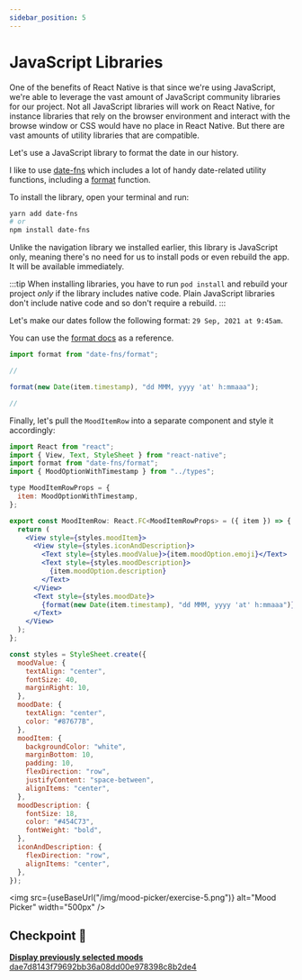 ```yaml
---
sidebar_position: 5
---
```



# JavaScript Libraries

One of the benefits of React Native is that since we're using JavaScript, we're able to leverage the vast amount of JavaScript community libraries for our project. Not all JavaScript libraries will work on React Native, for instance libraries that rely on the browser environment and interact with the browse window or CSS would have no place in React Native. But there are vast amounts of utility libraries that are compatible.

Let's use a JavaScript library to format the date in our history.

I like to use [date-fns](https://date-fns.org/) which includes a lot of handy date-related utility functions, including a [format](https://date-fns.org/v2.24.0/docs/format) function.

To install the library, open your terminal and run:

```bash
yarn add date-fns
# or
npm install date-fns
```

Unlike the navigation library we installed earlier, this library is JavaScript only, meaning there's no need for us to install pods or even rebuild the app. It will be available immediately.

:::tip
When installing libraries, you have to run `pod install` and rebuild your project _only_ if the library includes native code. Plain JavaScript libraries don't include native code and so don't require a rebuild.
:::

Let's make our dates follow the following format: `29 Sep, 2021 at 9:45am`.

You can use the [format docs](https://date-fns.org/v2.24.0/docs/format) as a reference.

```ts
import format from "date-fns/format";

//

format(new Date(item.timestamp), "dd MMM, yyyy 'at' h:mmaaa");

//
```

Finally, let's pull the `MoodItemRow` into a separate component and style it accordingly:

```jsx title="src/components/MoodItemRow.tsx"
import React from "react";
import { View, Text, StyleSheet } from "react-native";
import format from "date-fns/format";
import { MoodOptionWithTimestamp } from "../types";

type MoodItemRowProps = {
  item: MoodOptionWithTimestamp,
};

export const MoodItemRow: React.FC<MoodItemRowProps> = ({ item }) => {
  return (
    <View style={styles.moodItem}>
      <View style={styles.iconAndDescription}>
        <Text style={styles.moodValue}>{item.moodOption.emoji}</Text>
        <Text style={styles.moodDescription}>
          {item.moodOption.description}
        </Text>
      </View>
      <Text style={styles.moodDate}>
        {format(new Date(item.timestamp), "dd MMM, yyyy 'at' h:mmaaa")}
      </Text>
    </View>
  );
};

const styles = StyleSheet.create({
  moodValue: {
    textAlign: "center",
    fontSize: 40,
    marginRight: 10,
  },
  moodDate: {
    textAlign: "center",
    color: "#87677B",
  },
  moodItem: {
    backgroundColor: "white",
    marginBottom: 10,
    padding: 10,
    flexDirection: "row",
    justifyContent: "space-between",
    alignItems: "center",
  },
  moodDescription: {
    fontSize: 18,
    color: "#454C73",
    fontWeight: "bold",
  },
  iconAndDescription: {
    flexDirection: "row",
    alignItems: "center",
  },
});
```

<img
  src={useBaseUrl("/img/mood-picker/exercise-5.png")}
  alt="Mood Picker"
  width="500px"
/>

## Checkpoint 🔗

[**Display previously selected moods** dae7d8143f79692bb36a08dd00e978398c8b2de4](https://github.com/kadikraman/mood-tracker/commit/dae7d8143f79692bb36a08dd00e978398c8b2de4)
